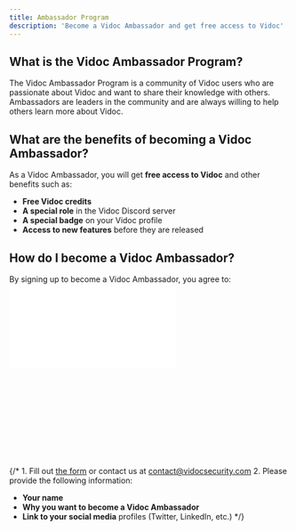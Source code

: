 ```yaml
---
title: Ambassador Program
description: 'Become a Vidoc Ambassador and get free access to Vidoc'
---
```


## What is the Vidoc Ambassador Program?

The Vidoc Ambassador Program is a community of Vidoc users who are passionate about Vidoc and want to share their knowledge with others. Ambassadors are leaders in the community and are always willing to help others learn more about Vidoc.

## What are the benefits of becoming a Vidoc Ambassador?

As a Vidoc Ambassador, you will get **free access to Vidoc** and other benefits such as:
- **Free Vidoc credits**
- **A special role** in the Vidoc Discord server
- **A special badge** on your Vidoc profile
- **Access to new features** before they are released

## How do I become a Vidoc Ambassador?

By signing up to become a Vidoc Ambassador, you agree to: ![Vidoc Ambassador Program Terms and Conditions](/assets/brand_ambassador_program.pdf)

<iframe
  srcdoc='<div data-tf-live="01HN0DWPT9ZQR9AEJCH2RH3SWH"></div><script src="//embed.typeform.com/next/embed.js"></script>'
  frameBorder="0"
  allowFullScreen
></iframe>

{/* 1. Fill out [the form](https://4qiq71rttej.typeform.com/to/C2wJPYkr) or contact us at [contact@vidocsecurity.com](mailto:contact@vidocsecurity.com)
2. Please provide the following information:
- **Your name**
- **Why you want to become a Vidoc Ambassador**
- **Link to your social media** profiles (Twitter, LinkedIn, etc.) */}
